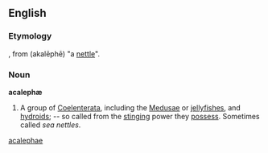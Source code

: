 ==English==

===Etymology===
{{NL.}}, from {{etyl|grc}} '''{{polytonic|[[ἀκαλήφη]]}}''' (akalēphē) "a [[nettle]]".

===Noun===
'''acalephæ'''

# A group of [[Coelenterata]], including the [[Medusae]] or [[jellyfishes]], and [[hydroids]]; -- so called from the [[stinging]] power they [[possess]]. Sometimes called ''sea nettles''.

{{anagrams:en/aacehlp}}
[[Category:English words spelled with ligatures|acalephae]]